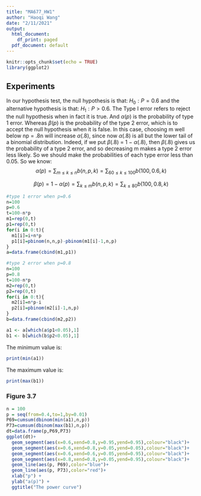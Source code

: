 ```yaml
---
title: "MA677_HW1"
author: "Haoqi Wang"
date: "2/11/2021"
output:
  html_document:
    df_print: paged
  pdf_document: default
---
```


```r
knitr::opts_chunk$set(echo = TRUE)
library(ggplot2)
```


## Experiments
In our hypothesis test, the null hypothesis is that: $H_0:P=0.6$ and the alternative hypothesis is that: $H_1:P>0.6$. The Type I error refers to reject the null hypothesis when in fact it is true. And $\alpha(p)$ is the probability of type 1 error. Whereas $\beta(p)$ is the probability of the type 2 error, which is to accept the null hypothesis when it is false.
In this case, choosing m well below np = .8n will increase $\alpha(.8)$, since now $\alpha(.8)$ is all but the lower tail of a binomial distribution. Indeed, if we put $\beta(.8)$ = 1 − $\alpha(.8)$, then $\beta(.8)$ gives us the probability of a type 2 error, and so decreasing m makes a type 2 error less likely. So we should make the probabilities of each type error less than 0.05. So we know:
$$\alpha(p)=\sum_{m\le{k}\le{n}}b(n,p,k)=\sum_{60\le{k}\le{100}}b(100,0.6,k)$$

 $$\beta(p)=1-\alpha(p)=\sum_{k\le{m}}b(n,p,k)=\sum_{k\le{80}}b(100,0.8,k)$$
```r
#type 1 error when p=0.6
n=100
p=0.6
t=100-n*p
m1=rep(0,t)
p1=rep(0,t)
for(i in 0:t){
  m1[i]=i+n*p
  p1[i]=pbinom(n,n,p)-pbinom(m1[i]-1,n,p)
}
a=data.frame(cbind(m1,p1))
```


```r
#type 2 error when p=0.8
n=100
p=0.8
t=100-n*p
m2=rep(0,t)
p2=rep(0,t)
for(i in 0:t){
  m2[i]=n*p-i
  p2[i]=pbinom(m2[i]-1,n,p)
}
b=data.frame(cbind(m2,p2))
```

```r
a1 <- a[which(a$p1<0.05),1]
b1 <- b[which(b$p2<0.05),1]
```

The minimum value is:
```r
print(min(a1))
```
The maximum value is:
```r
print(max(b1))
```

### Figure 3.7

```r
n = 100
p = seq(from=0.4,to=1,by=0.01)
P69=cumsum(dbinom(min(a1),n,p))
P73=cumsum(dbinom(max(b1),n,p))
dt=data.frame(p,P69,P73)
ggplot(dt)+
  geom_segment(aes(x=0.6,xend=0.8,y=0.95,yend=0.95),colour="black")+
  geom_segment(aes(x=0.6,xend=0.8,y=0.05,yend=0.05),colour="black")+
  geom_segment(aes(x=0.6,xend=0.6,y=0.05,yend=0.95),colour="black")+
  geom_segment(aes(x=0.8,xend=0.8,y=0.05,yend=0.95),colour="black")+
  geom_line(aes(p, P69),color="blue")+
  geom_line(aes(p, P73),color="red")+
  xlab("p") +
  ylab("a(p)") +
  ggtitle("The power curve") 
  
```

#